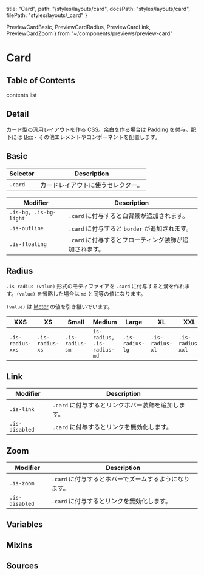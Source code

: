   title: "Card",
  path: "/styles/layouts/card",
  docsPath: "styles/layouts/card",
  filePath: "styles/layouts/_card"
}

  PreviewCardBasic,
  PreviewCardRadius,
  PreviewCardLink,
  PreviewCardZoom
} from "~/components/previews/preview-card"

# Card

## Table of Contents

contents list

## Detail

カード型の汎用レイアウトを作る CSS。余白を作る場合は [Padding](/styles/utilities/padding) を付与。配下には [Box](/styles/layouts/box)・その他エレメントやコンポーネントを配置します。

## Basic

<PreviewCardBasic />

| Selector | Description                        |
| -------- | ---------------------------------- |
| `.card`  | カードレイアウトに使うセレクター。 |

| Modifier               | Description                                            |
| ---------------------- | ------------------------------------------------------ |
| `.is-bg, .is-bg-light` | `.card` に付与すると白背景が追加されます。             |
| `.is-outline`          | `.card` に付与すると `border` が追加されます。         |
| `.is-floating`         | `.card` に付与するとフローティング装飾が追加されます。 |

## Radius

`.is-radius-(value)` 形式のモディファイアを `.card` に付与すると溝を作れます。`(value)` を省略した場合は `md` と同等の値になります。

`(value)` は [Meter](/configs/variables/meter) の値を引き継いでいます。

<PreviewCardRadius />

| XXS              | XS              | Small           | Medium                     | Large           | XL              | XXL              |
| ---------------- | --------------- | --------------- | -------------------------- | --------------- | --------------- | ---------------- |
| `.is-radius-xxs` | `.is-radius-xs` | `.is-radius-sm` | `is-radius, .is-radius-md` | `.is-radius-lg` | `.is-radius-xl` | `.is-radius-xxl` |

## Link

<PreviewCardLink />

| Modifier       | Description                                        |
| -------------- | -------------------------------------------------- |
| `.is-link`     | `.card` に付与するとリンクホバー装飾を追加します。 |
| `.is-disabled` | `.card` に付与するとリンクを無効化します。         |

## Zoom

<PreviewCardZoom />

| Modifier       | Description                                            |
| -------------- | ------------------------------------------------------ |
| `.is-zoom`     | `.card` に付与するとホバーでズームするようになります。 |
| `.is-disabled` | `.card` に付与するとリンクを無効化します。             |

## Variables

<PreviewVariablesDouble filePath={meta.filePath} viewCompiled={true} />

## Mixins

<PreviewMixins filePath={meta.filePath} />

## Sources

<PreviewSources
  title={meta.title}
  docsPath={meta.docsPath}
  scssPath={meta.filePath}
/>
